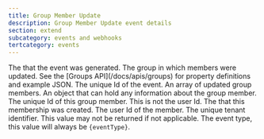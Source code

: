 ```yaml
---
title: Group Member Update
description: Group Member Update event details
section: extend
subcategory: events and webhooks
tertcategory: events
---
```



<Event name="Group Member Update"
       eventType={eventType}
       version="1.38.0"
       description="This event is generated when updating members in group. The JSON includes the Group and an array of current members. This event is also generated when all users are removed from a group."
       scope="tenant"
       transactional="true" />

<EventBody eventType={eventType}
           jsonFile="group-member-update.json">

  <APIField slot="leading-fields" name="event.createInstant" type="Long">
    The <ReferenceLink file="data-types#instants" label="instant" /> that the event was generated.
  </APIField>
  
  <APIField slot="leading-fields" name="event.group" type="Object">
    The group in which members were updated. See the [Groups API](/docs/apis/groups) for property definitions and example JSON.
  </APIField>
    
  <APIField slot="leading-fields" name="event.id" type="UUID">
    The unique Id of the event.
  </APIField>

  <APIField slot="trailing-fields" name="event.members" type="Array">
    An array of updated group members.
  </APIField>

  <APIField slot="trailing-fields" name="event.members[x].data" type="Object">
    An object that can hold any information about the group member.
  </APIField>

  <APIField slot="trailing-fields" name="event.members[x].id" type="UUID">
    The unique Id of this group member. This is not the user Id.
  </APIField>

  <APIField slot="trailing-fields" name="event.members[x].insertInstant" type="Long">
    The <ReferenceLink file="data-types#instants" label="instant" /> that this membership was created.
  </APIField>

  <APIField slot="trailing-fields" name="event.members[x].userId" type="UUID">
    The user Id of the member.
  </APIField>

  <APIField slot="trailing-fields" name="event.tenantId" type="UUID">
    The unique tenant identifier. This value may not be returned if not applicable.
  </APIField>
    
  <APIField slot="trailing-fields" name="event.type" type="String">
    The event type, this value will always be <code>{eventType}</code>.
  </APIField>

</EventBody>
